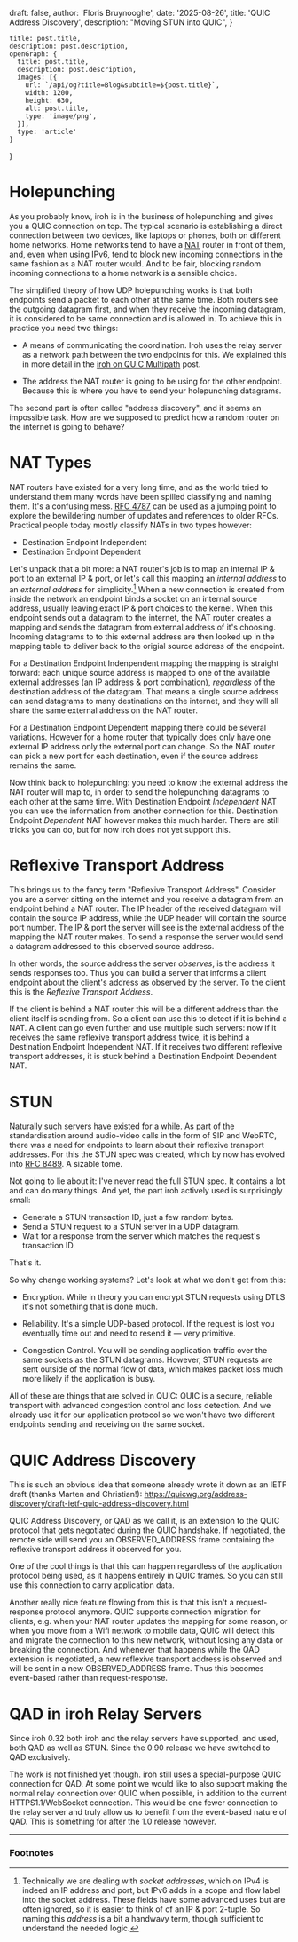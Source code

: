 
  draft: false,
  author: 'Floris Bruynooghe',
  date: '2025-08-26',
  title: 'QUIC Address Discovery',
  description:
    "Moving STUN into QUIC",
}

    title: post.title,
    description: post.description,
    openGraph: {
      title: post.title,
      description: post.description,
      images: [{
        url: `/api/og?title=Blog&subtitle=${post.title}`,
        width: 1200,
        height: 630,
        alt: post.title,
        type: 'image/png',
      }],
      type: 'article'
    }
}


# Holepunching

As you probably know, iroh is in the business of holepunching and gives you a QUIC connection on top.
The typical scenario is establishing a direct connection between two devices, like laptops or phones, both on different home networks.
Home networks tend to have a [NAT] router in front of them,
and, even when using IPv6, tend to block new incoming connections in the same fashion as a NAT router would.
And to be fair, blocking random incoming connections to a home network is a sensible choice.

[NAT]: https://en.wikipedia.org/wiki/Network_address_translation

The simplified theory of how UDP holepunching works is that both endpoints send a packet to each other at the same time.
Both routers see the outgoing datagram first, and when they receive the incoming datagram, it is considered to be same connection and is allowed in.
To achieve this in practice you need two things:

- A means of communicating the coordination.
  Iroh uses the relay server as a network path between the two endpoints for this.
  We explained this in more detail in the [iroh on QUIC Multipath] post.

[iroh on QUIC Multipath]: https://www.iroh.computer/blog/iroh-on-QUIC-multipath

- The address the NAT router is going to be using for the other endpoint.
  Because this is where you have to send your holepunching datagrams.

The second part is often called "address discovery", and it seems an impossible task.
How are we supposed to predict how a random router on the internet is going to behave?

# NAT Types

NAT routers have existed for a very long time,
and as the world tried to understand them many words have been spilled classifying and naming them.
It's a confusing mess.
[RFC 4787] can be used as a jumping point to explore the bewildering number of updates and references to older RFCs.
Practical people today mostly classify NATs in two types however:

[RFC 4787]: https://datatracker.ietf.org/doc/rfc4787/

- Destination Endpoint Independent
- Destination Endpoint Dependent

Let's unpack that a bit more:
a NAT router's job is to map an internal IP & port to an external IP & port,
or let's call this mapping an *internal address* to an *external address* for simplicity.[^addr]
When a new connection is created from inside the network an endpoint binds a socket on an internal source address,
usually leaving exact IP & port choices to the kernel.
When this endpoint sends out a datagram to the internet,
the NAT router creates a mapping and sends the datagram from external address of it's choosing.
Incoming datagrams to to this external address are then looked up in the mapping table to deliver back to the origial source address of the endpoint.

[^addr]: Technically we are dealing with *socket addresses*, which on IPv4 is indeed an IP address and port,
   but IPv6 adds in a scope and flow label into the socket address.
   These fields have some advanced uses but are often ignored,
   so it is easier to think of of an IP & port 2-tuple.
   So naming this *address* is a bit a handwavy term,
   though sufficient to understand the needed logic.

For a Destination Endpoint Indenpendent mapping the mapping is straight forward:
each unique source address is mapped to one of the available external addresses (an IP address & port combination),
*regardless* of the destination address of the datagram.
That means a single source address can send datagrams to many destinations on the internet,
and they will all share the same external address on the NAT router.

For a Destination Endpoint Dependent mapping there could be several variations.
However for a home router that typically does only have one external IP address only the external port can change.
So the NAT router can pick a new port for each destination, even if the source address remains the same.

Now think back to holepunching:
you need to know the external address the NAT router will map to,
in order to send the holepunching datagrams to each other at the same time.
With Destination Endpoint *Independent* NAT you can use the information from another connection for this.
Destination Endpoint *Dependent* NAT however makes this much harder.
There are still tricks you can do, but for now iroh does not yet support this.


# Reflexive Transport Address

This brings us to the fancy term "Reflexive Transport Address".
Consider you are a server sitting on the internet and you receive a datagram from an endpoint behind a NAT router.
The IP header of the received datagram will contain the source IP address,
while the UDP header will contain the source port number.
The IP & port the server will see is the external address of the mapping the NAT router makes.
To send a response the server would send a datagram addressed to this observed source address.

In other words, the source address the server *observes*,
is the address it sends responses too.
Thus you can build a server that informs a client endpoint about the client's address as observed by the server.
To the client this is the *Reflexive Transport Address*.

If the client is behind a NAT router this will be a different address than the client itself is sending from.
So a client can use this to detect if it is behind a NAT.
A client can go even further and use multiple such servers:
now if it receives the same reflexive transport address twice,
it is behind a Destination Endpoint Independent NAT.
If it receives two different reflexive transport addresses,
it is stuck behind a Destination Endpoint Dependent NAT.


# STUN

Naturally such servers have existed for a while.
As part of the standardisation around audio-video calls in the form of SIP and WebRTC,
there was a need for endpoints to learn about their reflexive transport addresses.
For this the STUN spec was created,
which by now has evolved into [RFC 8489].
A sizable tome.

[RFC 8489]: https://datatracker.ietf.org/doc/html/rfc8489

Not going to lie about it: I've never read the full STUN spec.
It contains a lot and can do many things.
And yet, the part iroh actively used is surprisingly small:

- Generate a STUN transaction ID, just a few random bytes.
- Send a STUN request to a STUN server in a UDP datagram.
- Wait for a response from the server which matches the request's transaction ID.

That's it.

So why change working systems?
Let's look at what we don't get from this:

- Encryption.
  While in theory you can encrypt STUN requests using DTLS it's not something that is done much.

- Reliability.
  It's a simple UDP-based protocol.
  If the request is lost you eventually time out and need to resend it — very primitive.

- Congestion Control.
  You will be sending application traffic over the same sockets as the STUN datagrams.
  However, STUN requests are sent outside of the normal flow of data,
  which makes packet loss much more likely if the application is busy.

All of these are things that are solved in QUIC:
QUIC is a secure, reliable transport with advanced congestion control and loss detection.
And we already use it for our application protocol so we won't have two different endpoints sending and receiving on the same socket.


# QUIC Address Discovery

This is such an obvious idea that someone already wrote it down as an IETF draft (thanks Marten and Christian!):
https://quicwg.org/address-discovery/draft-ietf-quic-address-discovery.html

QUIC Address Discovery, or QAD as we call it, is an extension to the QUIC protocol that gets negotiated during the QUIC handshake.
If negotiated,
the remote side will send you an OBSERVED_ADDRESS frame containing the reflexive transport address it observed for you.

One of the cool things is that this can happen regardless of the application protocol being used,
as it happens entirely in QUIC frames.
So you can still use this connection to carry application data.

Another really nice feature flowing from this is that this isn't a request-response protocol anymore.
QUIC supports connection migration for clients,
e.g. when your NAT router updates the mapping for some reason,
or when you move from a Wifi network to mobile data,
QUIC will detect this and migrate the connection to this new network,
without losing any data or breaking the connection.
And whenever that happens while the QAD extension is negotiated,
a new reflexive transport address is observed and will be sent in a new OBSERVED_ADDRESS frame.
Thus this becomes event-based rather than request-response.


# QAD in iroh Relay Servers

Since iroh 0.32 both iroh and the relay servers have supported,
and used, both QAD as well as STUN.
Since the 0.90 release we have switched to QAD exclusively.

The work is not finished yet though.
iroh still uses a special-purpose QUIC connection for QAD.
At some point we would like to also support making the normal relay connection over QUIC when possible,
in addition to the current HTTPS1.1/WebSocket connection.
This would be one fewer connection to the relay server and truly allow us to benefit from the event-based nature of QAD.
This is something for after the 1.0 release however.


** **

### Footnotes
